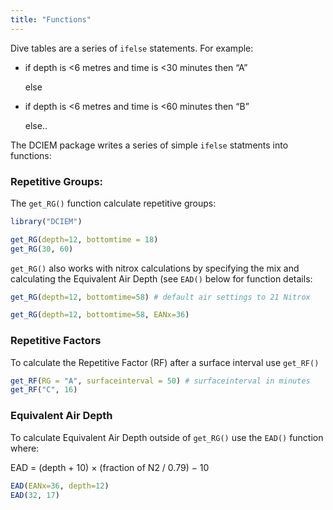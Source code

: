 ```yaml
---
title: "Functions"
---
```


Dive tables are a series of `ifelse` statements. For example:

-   if depth is \<6 metres and time is \<30 minutes then "A"

    else

-   if depth is \<6 metres and time is \<60 minutes then "B"

    else..

The DCIEM package writes a series of simple `ifelse` statments into functions:

### Repetitive Groups:

The `get_RG()` function calculate repetitive groups:

```r
library("DCIEM")

get_RG(depth=12, bottomtime = 18)
get_RG(30, 60)

```

`get_RG()` also works with nitrox calculations by specifying the mix and calculating the Equivalent Air Depth (see `EAD()` below for function details:

```r

get_RG(depth=12, bottomtime=58) # default air settings to 21 Nitrox

get_RG(depth=12, bottomtime=58, EANx=36) 
```

### Repetitive Factors

To calculate the Repetitive Factor (RF) after a surface interval use `get_RF()`

```r
get_RF(RG = "A", surfaceinterval = 50) # surfaceinterval in minutes
get_RF("C", 16)
```

### Equivalent Air Depth

To calculate Equivalent Air Depth outside of `get_RG()` use the `EAD()` function where:

EAD = (depth + 10) × (fraction of N2 / 0.79) − 10

```r

EAD(EANx=36, depth=12)
EAD(32, 17)
```
